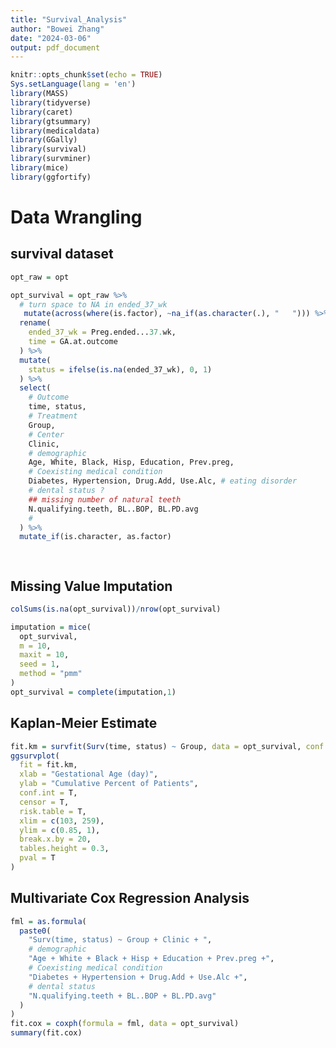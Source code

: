 ```yaml
---
title: "Survival_Analysis"
author: "Bowei Zhang"
date: "2024-03-06"
output: pdf_document
---
```


```r
knitr::opts_chunk$set(echo = TRUE)
Sys.setLanguage(lang = 'en')
library(MASS)
library(tidyverse)
library(caret)
library(gtsummary)
library(medicaldata)
library(GGally)
library(survival)
library(survminer)
library(mice)
library(ggfortify)
```

# Data Wrangling

## survival dataset

```r
opt_raw = opt

opt_survival = opt_raw %>%
  # turn space to NA in ended_37_wk
   mutate(across(where(is.factor), ~na_if(as.character(.), "   "))) %>%
  rename(
    ended_37_wk = Preg.ended...37.wk,
    time = GA.at.outcome
  ) %>%
  mutate(
    status = ifelse(is.na(ended_37_wk), 0, 1)
  ) %>%
  select(
    # Outcome
    time, status,
    # Treatment
    Group,
    # Center
    Clinic,
    # demographic
    Age, White, Black, Hisp, Education, Prev.preg, 
    # Coexisting medical condition
    Diabetes, Hypertension, Drug.Add, Use.Alc, # eating disorder
    # dental status ?
    ## missing number of natural teeth
    N.qualifying.teeth, BL..BOP, BL.PD.avg
    #
  ) %>%
  mutate_if(is.character, as.factor)

  
```


## Missing Value Imputation

```r
colSums(is.na(opt_survival))/nrow(opt_survival)
```

```r
imputation = mice(
  opt_survival,
  m = 10,
  maxit = 10,
  seed = 1,
  method = "pmm"
)
opt_survival = complete(imputation,1)
```


## Kaplan-Meier Estimate

```r
fit.km = survfit(Surv(time, status) ~ Group, data = opt_survival, conf.type = "log-log")
ggsurvplot(
  fit = fit.km,
  xlab = "Gestational Age (day)",
  ylab = "Cumulative Percent of Patients",
  conf.int = T,
  censor = T,
  risk.table = T,
  xlim = c(103, 259),
  ylim = c(0.85, 1),
  break.x.by = 20,
  tables.height = 0.3,
  pval = T
)
```

## Multivariate Cox Regression Analysis

```r
fml = as.formula(
  paste0(
    "Surv(time, status) ~ Group + Clinic + ", 
    # demographic
    "Age + White + Black + Hisp + Education + Prev.preg +",
    # Coexisting medical condition
    "Diabetes + Hypertension + Drug.Add + Use.Alc +",
    # dental status 
    "N.qualifying.teeth + BL..BOP + BL.PD.avg"
  )
)
fit.cox = coxph(formula = fml, data = opt_survival)
summary(fit.cox)
```

```r

```


